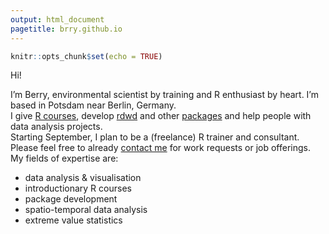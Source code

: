 ```yaml
---
output: html_document
pagetitle: brry.github.io
---
```



```r
knitr::opts_chunk$set(echo = TRUE)
```

Hi!

I'm Berry, environmental scientist by training and R enthusiast by heart. 
I'm based in Potsdam near Berlin, Germany.   
I give [R courses](https://github.com/brry/course#slides), develop [rdwd](https://github.com/brry/rdwd#rdwd) and other [packages](ftp://cran.r-project.org/pub/R/web/checks/check_results_berry-b_at_gmx.de.html) and help people with data analysis projects.  
Starting September, I plan to be a (freelance) R trainer and consultant. 
Please feel free to already [contact me](berry-b@gmx.de) for work requests or job offerings.  
My fields of expertise are:  

- data analysis & visualisation
- introductionary R courses
- package development
- spatio-temporal data analysis
- extreme value statistics

